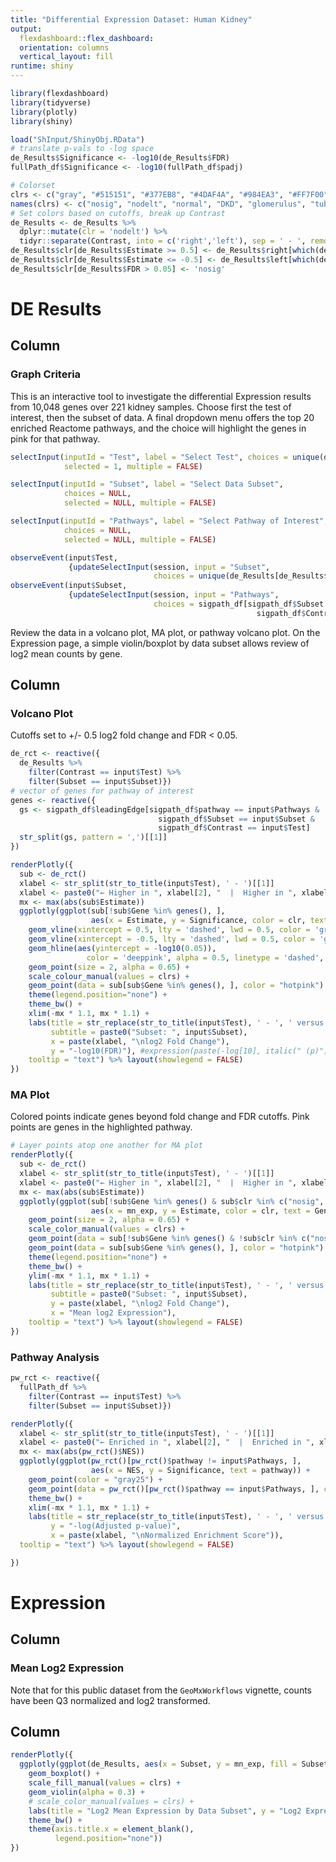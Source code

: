 ```yaml
---
title: "Differential Expression Dataset: Human Kidney"
output: 
  flexdashboard::flex_dashboard:
  orientation: columns
  vertical_layout: fill
runtime: shiny
---
```


```r
library(flexdashboard)
library(tidyverse)
library(plotly)
library(shiny)

load("ShInput/ShinyObj.RData")
# translate p-vals to -log space
de_Results$Significance <- -log10(de_Results$FDR)
fullPath_df$Significance <- -log10(fullPath_df$padj)

# Colorset
clrs <- c("gray", "#515151", "#377EB8", "#4DAF4A", "#984EA3", "#FF7F00")
names(clrs) <- c("nosig", "nodelt", "normal", "DKD", "glomerulus", "tubule")
# Set colors based on cutoffs, break up Contrast
de_Results <- de_Results %>%
  dplyr::mutate(clr = 'nodelt') %>%
  tidyr::separate(Contrast, into = c('right','left'), sep = ' - ', remove = F)
de_Results$clr[de_Results$Estimate >= 0.5] <- de_Results$right[which(de_Results$Estimate >= 0.5)]
de_Results$clr[de_Results$Estimate <= -0.5] <- de_Results$left[which(de_Results$Estimate <= -0.5)]
de_Results$clr[de_Results$FDR > 0.05] <- 'nosig'

```


DE Results
======

Column {.sidebar}
------
### Graph Criteria

This is an interactive tool to investigate the differential Expression results from 10,048 genes over 221 kidney samples. Choose first the test of interest, then the subset of data. A final dropdown menu offers the top 20 enriched Reactome pathways, and the choice will highlight the genes in pink for that pathway.

``` r

selectInput(inputId = "Test", label = "Select Test", choices = unique(de_Results$Contrast),
            selected = 1, multiple = FALSE)

selectInput(inputId = "Subset", label = "Select Data Subset", 
            choices = NULL,
            selected = NULL, multiple = FALSE)

selectInput(inputId = "Pathways", label = "Select Pathway of Interest", 
            choices = NULL,
            selected = NULL, multiple = FALSE)

observeEvent(input$Test,
             {updateSelectInput(session, input = "Subset",
                                choices = unique(de_Results[de_Results$Contrast == input$Test,]$Subset))})
observeEvent(input$Subset,
             {updateSelectInput(session, input = "Pathways",
                                choices = sigpath_df[sigpath_df$Subset == input$Subset &
                                                       sigpath_df$Contrast == input$Test, ]$pathway)})

```

Review the data in a volcano plot, MA plot, or pathway volcano plot. On the Expression page, a simple violin/boxplot by data subset allows review of log2 mean counts by gene.

Column {.tabset}
-------------------

### Volcano Plot

Cutoffs set to +/- 0.5 log2 fold change and FDR < 0.05.

```r
de_rct <- reactive({
  de_Results %>%
    filter(Contrast == input$Test) %>%
    filter(Subset == input$Subset)})
# vector of genes for pathway of interest
genes <- reactive({
  gs <- sigpath_df$leadingEdge[sigpath_df$pathway == input$Pathways &
                                 sigpath_df$Subset == input$Subset &
                                 sigpath_df$Contrast == input$Test]
  str_split(gs, pattern = ',')[[1]]
})

renderPlotly({
  sub <- de_rct()
  xlabel <- str_split(str_to_title(input$Test), ' - ')[[1]]
  xlabel <- paste0("← Higher in ", xlabel[2], "  |  Higher in ", xlabel[1], " →")
  mx <- max(abs(sub$Estimate))
  ggplotly(ggplot(sub[!sub$Gene %in% genes(), ], 
                  aes(x = Estimate, y = Significance, color = clr, text = Gene)) +
    geom_vline(xintercept = 0.5, lty = 'dashed', lwd = 0.5, color = 'gray') +
    geom_vline(xintercept = -0.5, lty = 'dashed', lwd = 0.5, color = 'gray') +
    geom_hline(aes(yintercept = -log10(0.05)),
                 color = 'deeppink', alpha = 0.5, linetype = 'dashed', linewidth = 0.5) +
    geom_point(size = 2, alpha = 0.65) +
    scale_colour_manual(values = clrs) +
    geom_point(data = sub[sub$Gene %in% genes(), ], color = "hotpink") +
    theme(legend.position="none") +
    theme_bw() +
    xlim(-mx * 1.1, mx * 1.1) +
    labs(title = str_replace(str_to_title(input$Test), ' - ', ' versus '),
         subtitle = paste0("Subset: ", input$Subset),
         x = paste(xlabel, "\nlog2 Fold Change"),
         y = "-log10(FDR)"), #expression(paste(-log[10], italic(" (p)")))
    tooltip = "text") %>% layout(showlegend = FALSE)
})

```

### MA Plot

Colored points indicate genes beyond fold change and FDR cutoffs. Pink points are genes in the highlighted pathway.

```r
# Layer points atop one another for MA plot
renderPlotly({
  sub <- de_rct()
  xlabel <- str_split(str_to_title(input$Test), ' - ')[[1]]
  xlabel <- paste0("← Higher in ", xlabel[2], "  |  Higher in ", xlabel[1], " →")
  mx <- max(abs(sub$Estimate))
  ggplotly(ggplot(sub[!sub$Gene %in% genes() & sub$clr %in% c("nosig", "nodelt"), ], 
                  aes(x = mn_exp, y = Estimate, color = clr, text = Gene)) +
    geom_point(size = 2, alpha = 0.65) +
    scale_color_manual(values = clrs) +
    geom_point(data = sub[!sub$Gene %in% genes() & !sub$clr %in% c("nosig", "nodelt"), ]) +
    geom_point(data = sub[sub$Gene %in% genes(), ], color = "hotpink") +
    theme(legend.position="none") +
    theme_bw() +
    ylim(-mx * 1.1, mx * 1.1) +
    labs(title = str_replace(str_to_title(input$Test), ' - ', ' versus '),
         subtitle = paste0("Subset: ", input$Subset),
         y = paste(xlabel, "\nlog2 Fold Change"),
         x = "Mean log2 Expression"), 
    tooltip = "text") %>% layout(showlegend = FALSE)
})

```

### Pathway Analysis

```r
pw_rct <- reactive({
  fullPath_df %>%
    filter(Contrast == input$Test) %>%
    filter(Subset == input$Subset)})

renderPlotly({
  xlabel <- str_split(str_to_title(input$Test), ' - ')[[1]]
  xlabel <- paste0("← Enriched in ", xlabel[2], "  |  Enriched in ", xlabel[1], " →")
  mx <- max(abs(pw_rct()$NES))
  ggplotly(ggplot(pw_rct()[pw_rct()$pathway != input$Pathways, ], 
                  aes(x = NES, y = Significance, text = pathway)) +
    geom_point(color = "gray25") +
    geom_point(data = pw_rct()[pw_rct()$pathway == input$Pathways, ], color = "hotpink") +
    theme_bw() +
    xlim(-mx * 1.1, mx * 1.1) +
    labs(title = str_replace(str_to_title(input$Test), ' - ', ' versus '),
         y = "-log(Adjusted p-value)",
         x = paste(xlabel, "\nNormalized Enrichment Score")), 
  tooltip = "text") %>% layout(showlegend = FALSE)

})


```

Expression
=======

Column {.sidebar}
-------------------

### Mean Log2 Expression

Note that for this public dataset from the `GeoMxWorkflows` vignette, counts have been Q3 normalized and log2 transformed.

Column
-------------------

```r

renderPlotly({
  ggplotly(ggplot(de_Results, aes(x = Subset, y = mn_exp, fill = Subset)) +
    geom_boxplot() +
    scale_fill_manual(values = clrs) +
    geom_violin(alpha = 0.3) +
    # scale_color_manual(values = clrs) +
    labs(title = "Log2 Mean Expression by Data Subset", y = "Log2 Expression") +
    theme_bw() +
    theme(axis.title.x = element_blank(),
          legend.position="none"))
})

```


